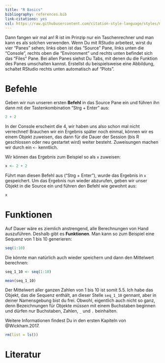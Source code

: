 ```yaml
---
title: "R Basics"
bibliography: references.bib
link-citations: yes
csl: https://raw.githubusercontent.com/citation-style-language/styles/master/apa.csl
---
```


Dann fangen wir mal an! R ist im Prinzip nur ein Taschenrechner und man kann es als solchen verwenden. Wenn Du mit RStudio arbeitest, wirst du vier "Panes" sehen; links oben ist das "Source" Pane, links unten die "Console", rechts oben die "Environment" und rechts unten befindet sich das "Files" Pane. Bei allen Panes siehst Du Tabs, mit denen du die Funktion des Panes umschalten kannst. Erstellst du beispielsweise eine Abbildung, schaltet RStudio rechts unten automatisch auf "Plots".

# Befehle
Geben wir nun unseren ersten **Befehl** in das Source Pane ein und führen ihn dann mit der Tastenkombination "Strg + Enter" aus:
```r
2 + 2
```
In der Console erscheint die 4, wir haben uns also schon mal nicht verrechnet! Brauchen wir ein Ergebnis später noch einmal, können wir es einem Objekt zuweisen, das dann für die Dauer der Session (bis R geschlossen oder neu gestartet wird) weiter besteht. Zuweisungen machen wir durch ein `<-` kenntlich.

Wir können das Ergebnis zum Beispiel so als `x` zuweisen:
```r
x <- 2 + 2
```

Führt man diesen Befehl aus ("Strg + Enter"), wurde das Ergebnis in `x` gespeichert. Um das Ergebnis nun wieder abzurufen, geben wir unser Objekt in die Source ein und führen den Befehl wie gewohnt aus:
```r
x
```

# Funktionen
Auf Dauer wäre es ziemlich anstrengend, alle Berechnungen von Hand auszuführen. Deshalb gibt es **Funktionen**. Man kann so zum Beispiel eine Sequenz von 1 bis 10 generieren:
```r
seq(1:10)
```

Die könnte man natürlich auch wieder speichern und dann den Mittelwert berechnen:
```r
seq_1_10 <- seq(1:10)

mean(seq_1_10)
```

Der Mittelwert aller ganzen Zahlen von 1 bis 10 ist somit 5.5. Ich habe das Objekt, das die Sequenz enthält, an dieser Stelle `seq_1_10` gennant, aber in deiner Namensgebung bist du frei. Obwohl, eigentlich auch nicht so ganz, denn Bezeichnungen für Objekte *müssen* mit einem Buchstaben beginnen und dürfen nur Buchstaben, Zahlen, `_` und `.` beinhalten.

Weitere Informationen findest Du in den ersten Kapiteln von @Wickham.2017.

```r
rm(list = ls())
```

# Literatur
